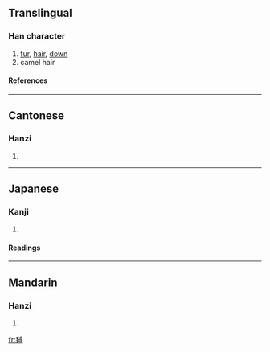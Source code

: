 ==Translingual==
===Han character===
{{Han char|rn=82|rad=毛|as=06|sn=10|four=2371<sub>5</sub>|canj=竹山戈十 (HUIJ)}}
# [[fur]], [[hair]], [[down]]
# camel hair
====References====
{{Han ref|kx=0593.010|dkj=16819|dj=0985.110|hdz=31996.220|uh=6BE7|ud=27623|bh=D243|bd=53827}}

----
==Cantonese==
===Hanzi===
{{yue-hanzi|jyut=|y=yung4}}
# {{defn|Cantonese}}

----
==Japanese==
===Kanji===
{{ja-kanji|grade=|rs=毛06}}
# {{defn|Japanese}} 
====Readings====
{{ja-readings|on=[[じゅう]] (jū), [[にゅ]] (nyu)|kun=}}

----
==Mandarin==
===Hanzi===
{{cmn-hanzi|pin=[[qiāo]] (qiao1), [[róng]] (rong2), [[xiā]] (xia1)|wg=ch'iao<sup>1</sup>, jung<sup>2</sup>, hsia<sup>1</sup>}}
# {{defn|Mandarin}}

[[fr:毧]]